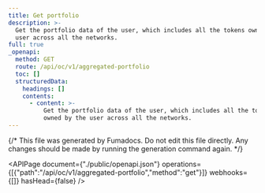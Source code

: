 ```yaml
---
title: Get portfolio
description: >-
  Get the portfolio data of the user, which includes all the tokens owned by the
  user across all the networks.
full: true
_openapi:
  method: GET
  route: /api/oc/v1/aggregated-portfolio
  toc: []
  structuredData:
    headings: []
    contents:
      - content: >-
          Get the portfolio data of the user, which includes all the tokens
          owned by the user across all the networks.
---
```


{/* This file was generated by Fumadocs.
Do not edit this file directly. Any changes should be made by running the generation command again. */}

<APIPage document={"./public/openapi.json"} operations={[{"path":"/api/oc/v1/aggregated-portfolio","method":"get"}]} webhooks={[]} hasHead={false} />